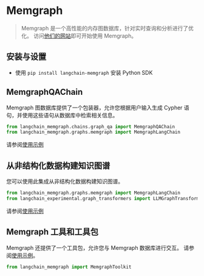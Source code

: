 # Memgraph

>Memgraph 是一个高性能的内存图数据库，针对实时查询和分析进行了优化。
>访问[他们的网站](https://memgraph.com/)即可开始使用 Memgraph。

## 安装与设置

- 使用 `pip install langchain-memgraph` 安装 Python SDK

## MemgraphQAChain

Memgraph 图数据库提供了一个包装器，允许您根据用户输入生成 Cypher 语句，并使用这些语句从数据库中检索相关信息。

```python
from langchain_memgraph.chains.graph_qa import MemgraphQAChain
from langchain_memgraph.graphs.memgraph import MemgraphLangChain
```

请参阅[使用示例](/docs/integrations/graphs/memgraph)

## 从非结构化数据构建知识图谱

您可以使用此集成从非结构化数据构建知识图谱。

```python
from langchain_memgraph.graphs.memgraph import MemgraphLangChain
from langchain_experimental.graph_transformers import LLMGraphTransformer
```

请参阅[使用示例](/docs/integrations/graphs/memgraph)

## Memgraph 工具和工具包

Memgraph 还提供了一个工具包，允许您与 Memgraph 数据库进行交互。
请参阅[使用示例](/docs/integrations/tools/memgraph)。

```python
from langchain_memgraph import MemgraphToolkit
```